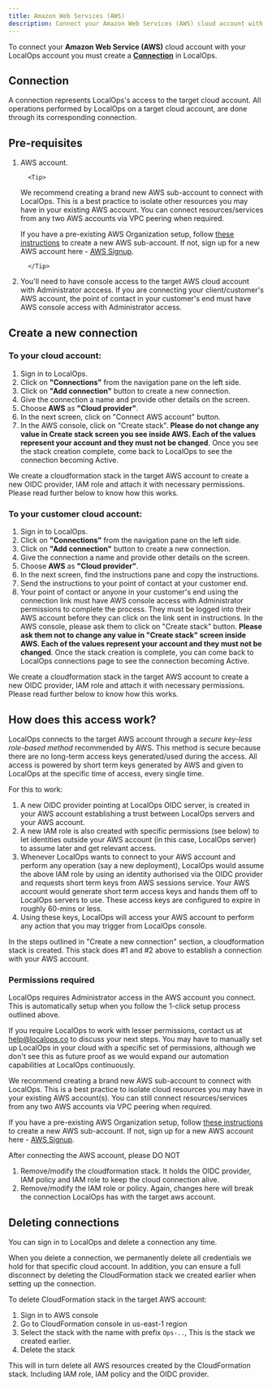 ```yaml
---
title: Amazon Web Services (AWS)
description: Connect your Amazon Web Services (AWS) cloud account with LocalOps
---
```


To connect your **Amazon Web Service (AWS)** cloud account with your LocalOps account you must create a [**Connection**](#connection) in LocalOps.

## Connection

A connection represents LocalOps's access to the target cloud account. All operations performed by LocalOps on a target cloud account, are done through its corresponding connection.

## Pre-requisites

1.  AWS account.<br />

          <Tip>

    We recommend creating a brand new AWS sub-account to connect with LocalOps. This is a best practice to isolate other resources you may have in your existing AWS account. You can connect resources/services from any two AWS accounts via VPC peering when required.

    If you have a pre-existing AWS Organization setup, follow [these instructions](https://docs.aws.amazon.com/organizations/latest/userguide/orgs_manage_accounts_create.html) to create a new AWS sub-account. If not, sign up for a new AWS account here - [AWS Signup](https://signin.aws.amazon.com/signup?request_type=register).

          </Tip>

2.  You'll need to have console access to the target AWS cloud account with Administrator acccess. If you are connecting your client/customer's AWS account, the point of contact in your customer's end must have AWS console access with Administrator access.

## Create a new connection

### To your cloud account:

1. Sign in to LocalOps.
2. Click on **"Connections"** from the navigation pane on the left side.
3. Click on **"Add connection"** button to create a new connection.
4. Give the connection a name and provide other details on the screen.
5. Choose **AWS** as **"Cloud provider"**.
6. In the next screen, click on "Connect AWS account" button.
7. In the AWS console, click on "Create stack". **Please do not change any value in Create stack screen you see inside AWS. Each of the values represent your account and they must not be changed**. Once you see the stack creation complete, come back to LocalOps to see the connection becoming Active.

We create a cloudformation stack in the target AWS account to create a new OIDC provider, IAM role and attach it with necessary permissions. Please read further below to know how this works.

### To your customer cloud account:

1. Sign in to LocalOps.
2. Click on **"Connections"** from the navigation pane on the left side.
3. Click on **"Add connection"** button to create a new connection.
4. Give the connection a name and provide other details on the screen.
5. Choose **AWS** as **"Cloud provider"**.
6. In the next screen, find the instructions pane and copy the instructions.
7. Send the instructions to your point of contact at your customer end.
8. Your point of contact or anyone in your customer's end using the connection link must have AWS console access with Administrator permissions to complete the process. They must be logged into their AWS account before they can click on the link sent in instructions. In the AWS console, please ask them to click on "Create stack" button. **Please ask them not to change any value in "Create stack" screen inside AWS. Each of the values represent your account and they must not be changed**. Once the stack creation is complete, you can come back to LocalOps connections page to see the connection becoming Active.

We create a cloudformation stack in the target AWS account to create a new OIDC provider, IAM role and attach it with necessary permissions. Please read further below to know how this works.

## How does this access work?

LocalOps connects to the target AWS account through a _secure key-less role-based method_ recommended by AWS. This method is secure because there are no long-term access keys generated/used during the access. All access is powered by short term keys generated by AWS and given to LocalOps at the specific time of access, every single time.

For this to work:

1. A new OIDC provider pointing at LocalOps OIDC server, is created in your AWS account establishing a trust between LocalOps servers and your AWS account.
2. A new IAM role is also created with specific permissions (see below) to let identities outside your AWS account (in this case, LocalOps server) to assume later and get relevant access.
3. Whenever LocalOps wants to connect to your AWS account and perform any operation (say a new deployment), LocalOps would assume the above IAM role by using an identity authorised via the OIDC provider and requests short term keys from AWS sessions service. Your AWS account would generate short term access keys and hands them off to LocalOps servers to use. These access keys are configured to expire in roughly 60-mins or less.
4. Using these keys, LocalOps will access your AWS account to perform any action that you may trigger from LocalOps console.

In the steps outlined in "Create a new connection" section, a cloudformation stack is created. This stack does #1 and #2 above to establish a connection with your AWS account.

### Permissions required

LocalOps requires Administrator access in the AWS account you connect. This is automatically setup when you follow the 1-click setup process outlined above.

If you require LocalOps to work with lesser permissions, contact us at help@localops.co to discuss your next steps. You may have to manually set up LocalOps in your cloud with a specific set of permissions, although we don't see this as future proof as we would expand our automation capabilities at LocalOps continuously.

<Tip>
We recommend creating a brand new AWS sub-account to connect with LocalOps. This is a best practice to isolate cloud resources you may have in your existing AWS account(s). You can still connect resources/services from any two AWS accounts via VPC peering when required.

If you have a pre-existing AWS Organization setup, follow [these instructions](https://docs.aws.amazon.com/organizations/latest/userguide/orgs_manage_accounts_create.html) to create a new AWS sub-account. If not, sign up for a new AWS account here - [AWS Signup](https://signin.aws.amazon.com/signup?request_type=register).

</Tip>

<Warning>
After connecting the AWS account, please DO NOT

1. Remove/modify the cloudformation stack. It holds the OIDC provider, IAM policy and IAM role to keep the cloud connection alive.
2. Remove/modify the IAM role or policy. Again, changes here will break the connection LocalOps has with the target aws account.

</Warning>

## Deleting connections

You can sign in to LocalOps and delete a connection any time.

When you delete a connection, we permanently delete all credentials we hold for that specific cloud account. In addition, you can ensure a full disconnect by deleting the CloudFormation stack we created earlier when setting up the connection.

To delete CloudFormation stack in the target AWS account:

1. Sign in to AWS console
2. Go to CloudFormation console in us-east-1 region
3. Select the stack with the name with prefix `Ops-..`, This is the stack we created earlier.
4. Delete the stack

This will in turn delete all AWS resources created by the CloudFormation stack. Including IAM role, IAM policy and the OIDC provider.
